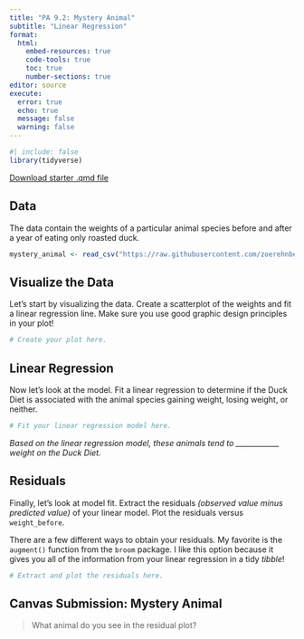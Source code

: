 ```yaml
---
title: "PA 9.2: Mystery Animal"
subtitle: "Linear Regression"
format: 
  html:
    embed-resources: true
    code-tools: true
    toc: true
    number-sections: true
editor: source
execute: 
  error: true
  echo: true
  message: false
  warning: false
---
```


```r
#| include: false
library(tidyverse)
```

[Download starter .qmd file](PA9_2.qmd)

## Data

The data contain the weights of a particular animal species before and after a year of eating only roasted duck.

```r
mystery_animal <- read_csv("https://raw.githubusercontent.com/zoerehnberg/STAT331-S23/main/practice_activities/mystery_animal.csv")
```

## Visualize the Data

Let's start by visualizing the data. Create a scatterplot of the weights and fit a linear regression line. Make sure you use good graphic design principles in your plot!

```r
# Create your plot here.
```

## Linear Regression

Now let's look at the model. Fit a linear regression to determine if the Duck Diet is associated with the animal species gaining weight, losing weight, or neither.

```r
# Fit your linear regression model here.
```

*Based on the linear regression model, these animals tend to ____________ weight on the Duck Diet.*

## Residuals

Finally, let's look at model fit. Extract the residuals *(observed value minus predicted value)* of your linear model. Plot the residuals versus `weight_before`.

::: callout-tip

There are a few different ways to obtain your residuals. My favorite is the `augment()` function from the `broom` package. I like this option because it gives you all of the information from your linear regression in a tidy *tibble*!

:::

```r
# Extract and plot the residuals here.
```

## Canvas Submission: Mystery Animal

> What animal do you see in the residual plot?
